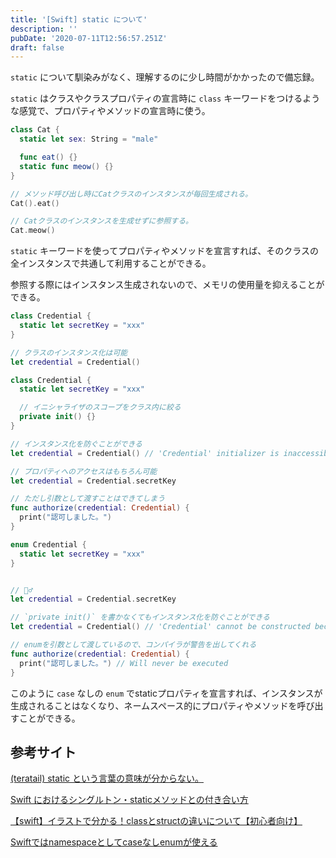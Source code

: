 ```yaml
---
title: '[Swift] static について'
description: ''
pubDate: '2020-07-11T12:56:57.251Z'
draft: false
---
```


`static` について馴染みがなく、理解するのに少し時間がかかったので備忘録。

`static` はクラスやクラスプロパティの宣言時に `class` キーワードをつけるような感覚で、プロパティやメソッドの宣言時に使う。

```swift
class Cat {
  static let sex: String = "male"

  func eat() {}
  static func meow() {}
}

// メソッド呼び出し時にCatクラスのインスタンスが毎回生成される。
Cat().eat()

// Catクラスのインスタンスを生成せずに参照する。
Cat.meow()
```

`static` キーワードを使ってプロパティやメソッドを宣言すれば、そのクラスの全インスタンスで共通して利用することができる。

参照する際にはインスタンス生成されないので、メモリの使用量を抑えることができる。

```swift
class Credential {
  static let secretKey = "xxx"
}

// クラスのインスタンス化は可能
let credential = Credential()
```

```swift
class Credential {
  static let secretKey = "xxx"

  // イニシャライザのスコープをクラス内に絞る
  private init() {}
}

// インスタンス化を防ぐことができる
let credential = Credential() // 'Credential' initializer is inaccessible due to 'private' protection level

// プロパティへのアクセスはもちろん可能
let credential = Credential.secretKey

// ただし引数として渡すことはできてしまう
func authorize(credential: Credential) {
  print("認可しました。")
}
```

```swift
enum Credential {
  static let secretKey = "xxx"
}


// 🙆‍♂️
let credential = Credential.secretKey

// `private init()` を書かなくてもインスタンス化を防ぐことができる
let credential = Credential() // 'Credential' cannot be constructed because it has no accessible initializers

// enumを引数として渡しているので、コンパイラが警告を出してくれる
func authorize(credential: Credential) {
  print("認可しました。") // Will never be executed
}
```

このように `case` なしの `enum` でstaticプロパティを宣言すれば、インスタンスが生成されることはなくなり、ネームスペース的にプロパティやメソッドを呼び出すことができる。

## 参考サイト

[(teratail) static という言葉の意味が分からない。](https://teratail.com/questions/86639)

[Swift におけるシングルトン・staticメソッドとの付き合い方](https://medium.com/swift-column/singleton-398078bcc58d)

[【swift】イラストで分かる！classとstructの違いについて【初心者向け】](https://qiita.com/narukun/items/24d9e68ff965f8da09ad)

[Swiftではnamespaceとしてcaseなしenumが使える](https://qiita.com/takasek/items/3497188559fbf717751b)
